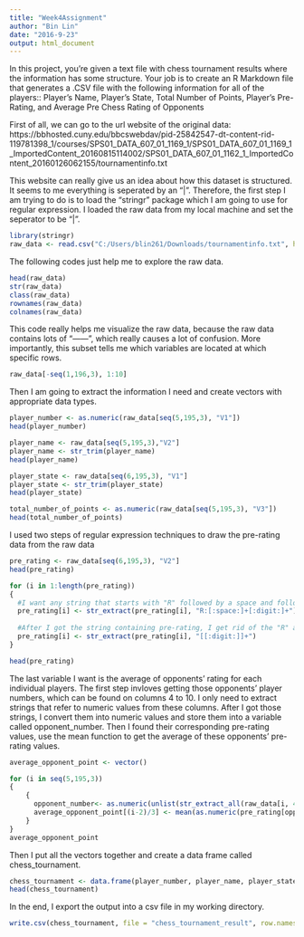 ---
title: "Week4Assignment"
author: "Bin Lin"
date: "2016-9-23"
output: html_document
---

In this project, you're given a text file with chess tournament results where the information has some structure. Your job is to create an R Markdown file that generates a .CSV file with the following information for all of the players::
Player's Name, Player's State, Total Number of Points, Player's Pre-Rating, and Average Pre Chess Rating of Opponents

First of all, we can go to the url website of the original data: https://bbhosted.cuny.edu/bbcswebdav/pid-25842547-dt-content-rid-119781398_1/courses/SPS01_DATA_607_01_1169_1/SPS01_DATA_607_01_1169_1_ImportedContent_20160815114002/SPS01_DATA_607_01_1162_1_ImportedContent_20160126062155/tournamentinfo.txt


This website can really give us an idea about how this dataset is structured. It seems to me everything is seperated by an "|". Therefore, the first step I am trying to do is to load the "stringr" package which I am going to use for regular expression. I loaded the raw data from my local machine and set the seperator to be "|".
```{r}
library(stringr)
raw_data <- read.csv("C:/Users/blin261/Downloads/tournamentinfo.txt", header = FALSE, stringsAsFactors = FALSE, sep = "|")
```


The following codes just help me to explore the raw data. 
```{r}
head(raw_data)
str(raw_data)
class(raw_data)
rownames(raw_data)
colnames(raw_data)
```


This code really helps me visualize the raw data, because the raw data contains lots of "------", which really causes a lot of confusion. More importantly, this subset tells me which variables are located at which specific rows.  
```{r}
raw_data[-seq(1,196,3), 1:10]
```


Then I am going to extract the information I need and create vectors with appropriate data types.
```{r}
player_number <- as.numeric(raw_data[seq(5,195,3), "V1"])
head(player_number)

player_name <- raw_data[seq(5,195,3),"V2"]
player_name <- str_trim(player_name)
head(player_name)

player_state <- raw_data[seq(6,195,3), "V1"]
player_state <- str_trim(player_state)
head(player_state)

total_number_of_points <- as.numeric(raw_data[seq(5,195,3), "V3"])
head(total_number_of_points)

```


I used two steps of regular expression techniques to draw the pre-rating data from the raw data
```{r}
pre_rating <- raw_data[seq(6,195,3), "V2"]
head(pre_rating)

for (i in 1:length(pre_rating))
{
  #I want any string that starts with "R" followed by a space and followed by more than 1 digits.
  pre_rating[i] <- str_extract(pre_rating[i], "R:[:space:]+[:digit:]+")
  
  #After I got the string containing pre-rating, I get rid of the "R" and space, then convert these digits from string     into numeric values.
  pre_rating[i] <- str_extract(pre_rating[i], "[[:digit:]]+")
}

head(pre_rating)
```


The last variable I want is the average of opponents' rating for each individual players. The first step invloves getting those opponents' player numbers, which can be found on columns 4 to 10. I only need to extract strings that refer to numeric values from these columns.  After I got those strings, I convert them into numeric values and store them into a variable called opponent_number. Then I found their corresponding pre-rating values, use the mean function to get the average of these opponents' pre-rating values. 

```{r}

average_opponent_point <- vector()

for (i in seq(5,195,3))
{
    {
      opponent_number<- as.numeric(unlist(str_extract_all(raw_data[i, 4:10], "[[:digit:]]+")))
      average_opponent_point[(i-2)/3] <- mean(as.numeric(pre_rating[opponent_number]), na.rm = TRUE)
    }
}  
average_opponent_point
```

Then I put all the vectors together and create a data frame called chess_tournament.
```{r}
chess_tournament <- data.frame(player_number, player_name, player_state, total_number_of_points, pre_rating, average_opponent_point)
head(chess_tournament)
```


In the end, I export the output into a csv file in my working directory. 
```{r}
write.csv(chess_tournament, file = "chess_tournament_result", row.names=FALSE)
```


